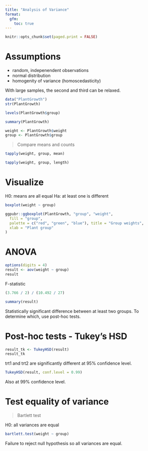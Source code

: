 ```yaml
---
title: "Analysis of Variance"
format: 
  gfm: 
    toc: true
---
```


```r
knitr::opts_chunk$set(paged.print = FALSE)
```

# Assumptions

- random, indepenendent observations
- normal distribution
- homogenity of variance (homoscedasticity)

With large samples, the second and third can be relaxed.

```r
data("PlantGrowth")
str(PlantGrowth)
```

```r
levels(PlantGrowth$group)
```

```r
summary(PlantGrowth)
```

```r
weight <- PlantGrowth$weight
group <- PlantGrowth$group
```

> Compare means and counts

```r
tapply(weight, group, mean)
```

```r
tapply(weight, group, length)
```

# Visualize

H0: means are all equal
Ha: at least one is different

```r
boxplot(weight ~ group)
```

```r
ggpubr::ggboxplot(PlantGrowth, "group", "weight",
  fill = "group",
  palette = c("red", "green", "blue"), title = "Group weights",
  xlab = "Plant group"
)
```

# ANOVA

```r
options(digits = 4)
result <- aov(weight ~ group)
result
```

F-statistic

```r
(3.766 / 2) / (10.492 / 27)
```

```r
summary(result)
```

Statistically significant difference between at least two groups. To determine which, use post-hoc tests.

# Post-hoc tests - Tukey's HSD

```r
result_tk <- TukeyHSD(result)
result_tk
```

trt1 and trt2 are significantly different at 95% confidence level.

```r
TukeyHSD(result, conf.level = 0.99)
```

Also at 99% confidence level.

# Test equality of variance

> Bartlett test

H0: all variances are equal

```r
bartlett.test(weight ~ group)
```

Failure to reject null hypothesis so all variances are equal.










